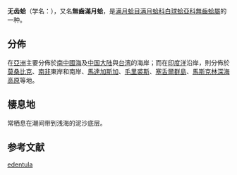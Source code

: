 {{Speciesbox
 | taxon = Anodontia edentula
 | authority = (Linnaeus, 1758)
 | synonyms_ref = {{r|shell_2405 |WoRMS_605402}}
 | synonyms =
* ''Anodontia ovum'' {{small|Reeve, 1850}}
* ''Anodontia pila'' {{small|Reeve, 1850}}
* ''[[Lucina|Lucina]] edentula'' {{small|(Linnaeus, 1758)}}
* ''[[簾蛤屬|Venus]] edentula'' {{small |Linnaeus, 1758}}（原來組合）
}}

'''无齿蛤'''（学名：{{lang|la|''Anodontia edentula''}}），又名'''無齒滿月蛤'''，是[[满月蛤目|满月蛤目]][[满月蛤科|满月蛤科]][[白球蛤亞科|白球蛤亞科]][[無齒蛤屬|無齒蛤屬]]的一种{{r|WoRMS_605402}}。

==分佈==
在[[亞洲|亞洲]]主要分佈於[[南中國海|南中國海]]及[[中国大陆|中国大陆]]與[[台湾|台湾]]的海岸{{r|shell_2405}}；而在[[印度洋|印度洋]]沿岸，則分佈於[[莫桑比克|莫桑比克]]、[[南非|南非]]東岸和南岸、[[馬達加斯加|馬達加斯加]]、[[毛里裘斯|毛里裘斯]]、[[塞舌爾群島|塞舌爾群島]]、[[馬斯克林深海高原|馬斯克林深海高原]]等地{{r|WoRMS_605402}}。

==棲息地==
常栖息在潮间带到浅海的泥沙底层{{r|shell_2405}}。

==参考文献==
{{reflist |refs=
<ref name="shell_2405">{{cite web|url=http://shell.sinica.edu.tw/chinese/shellbase_detail.php?science_no=2405|title=国际贝库：无齿蛤|publisher=台湾贝类资料库|accessdate=2009-08-11|archive-date=2016-03-04|archive-url=https://web.archive.org/web/20160304105825/http://shell.sinica.edu.tw/chinese/shellbase_detail.php?science_no=2405|dead-url=no}}</ref>
<ref name=WoRMS_605402>{{WoRMS |id=605402 |title=''Anodontia edentula'' (Linnaeus, 1758) 
 |last1=Bouchet  |first1=Philippe
 |last2=Rosenberg|first2=Gary
 |date=2013-02-01|accessdate=2017-11-27}}</ref>
}}
{{Taxonbar|from=Q3798975}}

[[Category:無齒蛤屬|edentula]]